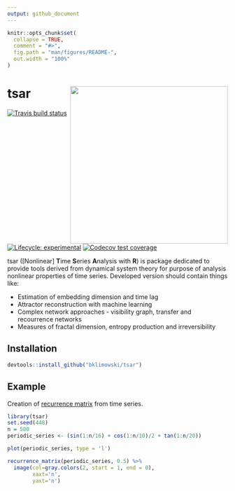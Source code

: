 ```yaml
---
output: github_document
---
```


<!-- README.md is generated from README.Rmd. Please edit that file -->

```r
knitr::opts_chunk$set(
  collapse = TRUE,
  comment = "#>",
  fig.path = "man/figures/README-",
  out.width = "100%"
)
```
# tsar <img src="man/figures/logo.png" align="right" alt="" width="360" />

<!-- badges: start -->
[![Travis build status](https://travis-ci.org/bklimowski/tsar.svg?branch=master)](https://travis-ci.org/bklimowski/tsar)
[![Lifecycle: experimental](https://img.shields.io/badge/lifecycle-experimental-orange.svg)](https://www.tidyverse.org/lifecycle/#experimental)
[![Codecov test coverage](https://codecov.io/gh/bklimowski/tsar/branch/master/graph/badge.svg)](https://codecov.io/gh/bklimowski/tsar?branch=master)
<!-- badges: end -->

tsar ([Nonlinear] **T**ime **S**eries **A**nalysis with **R**) is package dedicated to provide tools derived from dynamical system theory for purpose of analysis nonlinear properties of time series. 
Developed version should contain things like:

+ Estimation of embedding dimension and time lag
+ Attractor reconstruction with machine learning
+ Complex network approaches - visibility graph, transfer and recourrence networks
+ Measures of  fractal dimension, entropy production and irreversibility

## Installation

``` r
devtools::install_github("bklimowski/tsar")
```

## Example

Creation of [recurrence matrix](https://en.wikipedia.org/wiki/Recurrence_plot) from time series.

```r
library(tsar)
set.seed(448)
n = 500
periodic_series <- (sin(1:n/16) + cos(1:n/10)/2 + tan(1:n/20)) 

plot(periodic_series, type = 'l')

recurrence_matrix(periodic_series, 0.5) %>% 
  image(col=gray.colors(2, start = 1, end = 0),
        xaxt='n',
        yaxt='n')
```


